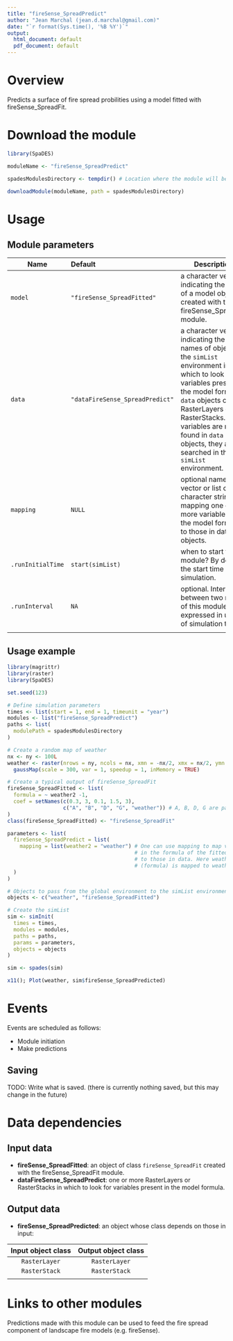 ```yaml
---
title: "fireSense_SpreadPredict"
author: "Jean Marchal (jean.d.marchal@gmail.com)"
date: "`r format(Sys.time(), '%B %Y')`"
output:
  html_document: default
  pdf_document: default
---
```


# Overview
Predicts a surface of fire spread probilities using a model fitted with fireSense_SpreadFit.

# Download the module
```r
library(SpaDES)

moduleName <- "fireSense_SpreadPredict"

spadesModulesDirectory <- tempdir() # Location where the module will be downloaded

downloadModule(moduleName, path = spadesModulesDirectory)
```

# Usage
## Module parameters
Name|Default|Description
----|:-------|---------------------------------------------------------------------
`model`|`"fireSense_SpreadFitted"`|a character vector indicating the name of a model object created with the fireSense_SpreadFit module.
`data`|`"dataFireSense_SpreadPredict"`|a character vector indicating the names of objects in the `simList` environment in which to look for variables present in the model formula. `data` objects can be RasterLayers or RasterStacks. If variables are not found in `data` objects, they are searched in the `simList` environment.
`mapping`|`NULL`|optional named vector or list of character strings mapping one or more variables in the model formula to those in data objects.
`.runInitialTime`|`start(simList)`|when to start this module? By default, the start time of the simulation.
`.runInterval`|`NA`|optional. Interval between two runs of this module, expressed in units of simulation time.
|||

## Usage example
```r
library(magrittr)
library(raster)
library(SpaDES)

set.seed(123)

# Define simulation parameters
times <- list(start = 1, end = 1, timeunit = "year")
modules <- list("fireSense_SpreadPredict")
paths <- list(
  modulePath = spadesModulesDirectory
)

# Create a random map of weather
nx <- ny <- 100L
weather <- raster(nrows = ny, ncols = nx, xmn = -nx/2, xmx = nx/2, ymn = -ny/2, ymx = ny/2) %>%
  gaussMap(scale = 300, var = 1, speedup = 1, inMemory = TRUE)

# Create a typical output of fireSense_SpreadFit
fireSense_SpreadFitted <- list(
  formula = ~ weather2 -1,
  coef = setNames(c(0.3, 3, 0.1, 1.5, 3),
                  c("A", "B", "D", "G", "weather")) # A, B, D, G are parameters of the 5-parameters logistic function
)
class(fireSense_SpreadFitted) <- "fireSense_SpreadFit"

parameters <- list(
  fireSense_SpreadPredict = list(
    mapping = list(weather2 = "weather") # One can use mapping to map variables
                                         # in the formula of the fitted object
                                         # to those in data. Here weather2
                                         # (formula) is mapped to weather (data).
  )
)

# Objects to pass from the global environment to the simList environment
objects <- c("weather", "fireSense_SpreadFitted")

# Create the simList
sim <- simInit(
  times = times,
  modules = modules,
  paths = paths,
  params = parameters,
  objects = objects
)

sim <- spades(sim)

x11(); Plot(weather, sim$fireSense_SpreadPredicted)
```

# Events
Events are scheduled as follows:

- Module initiation
- Make predictions

## Saving
TODO: Write what is saved. (there is currently nothing saved, but this may change in the future)

# Data dependencies
## Input data
- **fireSense_SpreadFitted**: an object of class `fireSense_SpreadFit` created with the fireSense_SpreadFit module.
- **dataFireSense_SpreadPredict**: one or more RasterLayers or RasterStacks in which to look for variables present in the model formula.

## Output data
- **fireSense_SpreadPredicted**: an object whose class depends on those in input:

Input object class | Output object class
:-:|:-:
`RasterLayer` | `RasterLayer`
`RasterStack` | `RasterStack`
||

# Links to other modules
Predictions made with this module can be used to feed the fire spread component of landscape fire models (e.g. fireSense).

